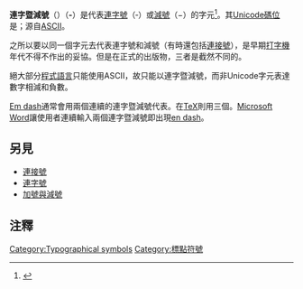 {{標點符號|-}}
'''連字暨減號'''（{{lang-en|'''hyphen-minus'''}}）（'''-'''）是代表[[連字號|連字號]]（‐）或[[減號|減號]]（−）的字元<ref>{{Cite book |title=Unicode explained |author=Jukka K. Korpela |publisher=O'Reilly |year=2006 |isbn=978-0-596-10121-3 |page=382 |url=http://books.google.com/books?id=PcWU2yxc8WkC&pg=PA382 |access-date=2013-06-14 |archive-date=2020-08-03 |archive-url=https://web.archive.org/web/20200803093129/https://books.google.com/books?id=PcWU2yxc8WkC&pg=PA382 |dead-url=no }}</ref>。其[[Unicode|Unicode]][[碼位|碼位]]是{{nobr|{{unichar|002D|HYPHEN-MINUS}}}}；源自[[ASCII|ASCII]]。

之所以要以同一個字元去代表連字號和減號（有時還包括[[連接號|連接號]]），是早期[[打字機|打字機]]年代不得不作出的妥協。但是在正式的出版物，三者是截然不同的。

絕大部分[[程式語言|程式語言]]只能使用ASCII，故只能以連字暨減號，而非Unicode字元{{unichar |2212|Minus sign}}表達數字相減和負數。 

[[連接號#Em_dash|Em dash]]通常會用兩個連續的連字暨減號代表。在[[TeX|TeX]]則用三個。[[Microsoft_Word|Microsoft Word]]讓使用者連續輸入兩個連字暨減號即出現[[連接號#En_dash|en dash]]。

==另見==
* [[連接號|連接號]]
* [[連字號|連字號]]
* [[加號與減號|加號與減號]]

==注釋==
{{reflist}}

{{DEFAULTSORT:Hyphen-Minus}}
[[Category:Typographical_symbols|Category:Typographical symbols]]
[[Category:標點符號|Category:標點符號]]